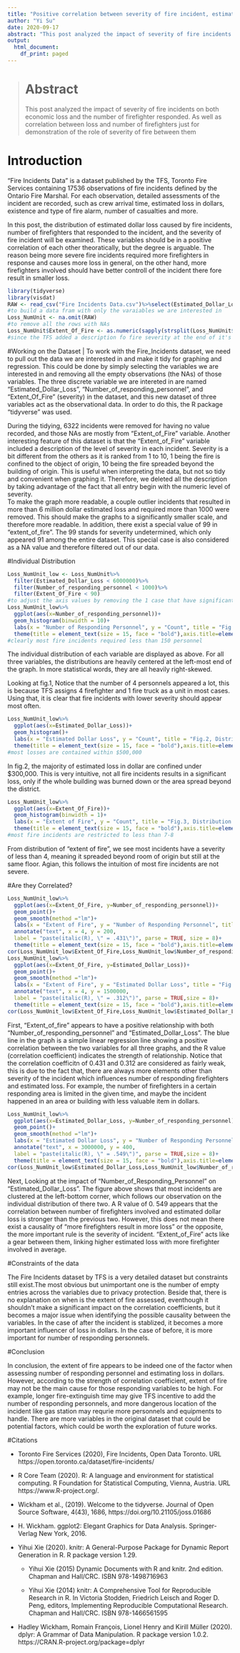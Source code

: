 ```yaml
---
title: "Positive correlation between severity of fire incident, estimated loss and number of responding firefighters"
author: "Yi Su"
date: 2020-09-17
abstract: "This post analyzed the impact of severity of fire incidents on both economic loss and the number of firefighter responded. As well as correlation between loss and number of firefighters just for demonstration of the role of severity of fire between them"
output:
  html_document:
    df_print: paged
---
```

> # Abstract
> This post analyzed the impact of severity of fire incidents on both economic loss and the number of firefighter responded. As well as correlation between loss and number of firefighters just for demonstration of the role of severity of fire between them

# Introduction
  "Fire Incidents Data" is a dataset published by the TFS, Toronto Fire Services containing 17536 observations of fire incidents defined by the Ontario Fire Marshal. For each observation, detailed assessments of the incident are recorded, such as crew arrival time, estimated loss in dollars, existence and type of fire alarm, number of casualties and more. 
  
  In this post, the distribution of estimated dollar loss caused by fire incidents, number of firefighters that responded to the incident, and the severity of fire incident will be examined. These variables should be in a positive correlation of each other theoratically, but the degree is arguable. The reason being more severe fire incidents required more firefighters in response and causes more loss in general, on the other hand, more firefighters involved should have better controll of the incident there fore result in smaller loss.

```r
library(tidyverse)
library(visdat)
RAW <- read_csv("Fire Incidents Data.csv")%>%select(Estimated_Dollar_Loss, Number_of_responding_personnel, Extent_Of_Fire )
#to build a data fram with only the varaiables we are interested in
Loss_NumUnit <- na.omit(RAW)
#to remove all the rows with NAs
Loss_NumUnit$Extent_Of_Fire <- as.numeric(sapply(strsplit(Loss_NumUnit$Extent_Of_Fire, " "), "[[", 1))
#since the TFS added a description fo fire severity at the end of it's numeric level, we only capture the numeric level by spliting the first character of the string which is the number
```

#Working on the Dataset
| To work with the Fire_Incidents dataset, we need to pull out the data we are interested in and make it tidy for graphing and regression. This could be done by simply selecting the variables we are interested in and removing all the empty observations (the NAs) of those variables. The three discrete variable we are intereted in are named "Estimated_Dollar_Loss", "Number_of_responding_personnel", and "Extent_Of_Fire" (severity) in the dataset, and this new dataset of three variables act as the observational data. In order to do this, the R package "tidyverse" was used.


| During the tidying, 6322 incidents were removed for having no value recorded, and those NAs are mostly from "Extent_of_Fire" variable. Another interesting feature of this dataset is that the "Extent_of_Fire" variable included a description of the level of severity in each incident. Severity is a bit different from the others as it is ranked from 1 to 10, 1 being the fire is confined to the object of origin, 10 being the fire spreaded beyond the building of origin. This is useful when interpreting the data, but not so tidy and convenient when graphing it. Therefore, we deleted all the description by taking advantage of the fact that all entry begin with the numeric level of severity. 


| To make the graph more readable, a couple outlier incidents that resulted in more than 6 million dollar estimated loss and required more than 1000 were removed. This should make the graphs to a significantly smaller scale, and therefore more readable. In addition, there exist a special value of 99 in "extent_of_fire". The 99 stands for severity undetermined, which only appeared 91 among the entire dataset. This special case is also considered as a NA value and therefore filtered out of our data.

#Individual Distribution

```r
Loss_NumUnit_low <- Loss_NumUnit%>%
  filter(Estimated_Dollar_Loss < 6000000)%>%
  filter(Number_of_responding_personnel < 1000)%>%
  filter(Extent_Of_Fire < 90)
#to adjust the axis values by removing the 1 case that have significantly large estimated dollar loss and number of responding personnel. Also, there exist a severity of 99 in the extent of fire column which stands for undetermined, for accuracy, we remove it like a NA row.
Loss_NumUnit_low%>%
  ggplot(aes(x=Number_of_responding_personnel))+
  geom_histogram(binwidth = 10)+
  labs(x = "Number of Responding Personnel", y = "Count", title = "Fig.1, Distribution of Number of Responding Personnel")+
  theme(title = element_text(size = 15, face = "bold"),axis.title=element_text(size=12))
#clearly most fire incidents required less than 150 personnel
```

The individual distribution of each variable are displayed as above. For all three variables, the distributions are heavily centered at the left-most end of the graph. In more statistical words, they are all heavily right-skewed.
  
Looking at fig.1, Notice that the number of 4 personnels appeared a lot, this is because TFS assigns 4 firefighter and 1 fire truck as a unit in most cases. Using that, it is clear that fire incidents with lower severity should appear most often.

```r
Loss_NumUnit_low%>%
  ggplot(aes(x=Estimated_Dollar_Loss))+
  geom_histogram()+
  labs(x = "Estimated Dollar Loss", y = "Count", title = "Fig.2, Distribution of Estimated Dollar Loss")+
  theme(title = element_text(size = 15, face = "bold"),axis.title=element_text(size=12))
#most losses are contained within $500,000
```
  
In fig.2, the majority of estimated loss in dollar are confined under $300,000. This is very intuitive, not all fire incidents results in a significant loss, only if the whole building was burned down or the area spread beyond the district.

```r
Loss_NumUnit_low%>%
  ggplot(aes(x=Extent_Of_Fire))+
  geom_histogram(binwidth = 1)+
  labs(x = "Extent of Fire", y = "Count", title = "Fig.3, Distribution of Extent of Fire")+
  theme(title = element_text(size = 15, face = "bold"),axis.title=element_text(size=12))
#most fire incidents are restricted to less than 7-8
```

From distribution of "extent of fire", we see most incidents have a severity of less than 4, meaning it spreaded beyond room of origin but still at the same floor. Agian, this follows the intuition of most fire incidents are not severe.
  
#Are they Correlated?

```r
Loss_NumUnit_low%>%
  ggplot(aes(x=Extent_Of_Fire, y=Number_of_responding_personnel))+
  geom_point()+
  geom_smooth(method ="lm")+
  labs(x = "Extent of Fire", y = "Number of Responding Personnel", title = "Fig.4, Extent of Fire Vs. Number of Firefighters")+
  annotate("text", x = 4, y = 200,
  label = "paste(italic(R), \" = .431\")", parse = TRUE, size = 8)+
  theme(title = element_text(size = 15, face = "bold"),axis.title=element_text(size=12))
cor(Loss_NumUnit_low$Extent_Of_Fire,Loss_NumUnit_low$Number_of_responding_personnel)
Loss_NumUnit_low%>%
  ggplot(aes(x=Extent_Of_Fire, y=Estimated_Dollar_Loss))+
  geom_point()+
  geom_smooth(method ="lm")+
  labs(x = "Extent of Fire", y = "Estimated Dollar Loss", title = "Fig.5, Extent of Fire Vs. Dollar Loss")+
  annotate("text", x = 4, y = 1500000,
  label = "paste(italic(R), \" = .312\")", parse = TRUE,size = 8)+
  theme(title = element_text(size = 15, face = "bold"),axis.title=element_text(size=12))
cor(Loss_NumUnit_low$Extent_Of_Fire,Loss_NumUnit_low$Estimated_Dollar_Loss)

```

First, "Extent_of_fire" appears to have a positive relationship with both "Number_of_responding_personnel" and "Estimated_Dollar_Loss". The blue line in the graph is a simple linear regression line showing a positive correlation between the two variables for all three graphs, and the R value (correlation coefficient) indicates the strength of relationship. Notice that the correlation coefficitn of 0.431 and 0.312 are considered as fairly weak, this is due to the fact that, there are always more elements other than severity of the incident which influences number of responding firefighters and estimated loss. For example, the number of firefighters in a certain responding area is limited in the given time, and maybe the incident happened in an area or building with less valuable item in dollars.

```r
Loss_NumUnit_low%>%
  ggplot(aes(x=Estimated_Dollar_Loss, y=Number_of_responding_personnel))+
  geom_point()+
  geom_smooth(method ="lm")+
  labs(x = "Estimated Dollar Loss", y = "Number of Responding Personnel", title = "Fig.6, Dollar Loss Vs. Number of Firefighters")+
  annotate("text", x = 3000000, y = 400,
  label = "paste(italic(R), \" = .549\")", parse = TRUE,size = 8)+
  theme(title = element_text(size = 15, face = "bold"),axis.title=element_text(size=12))
cor(Loss_NumUnit_low$Estimated_Dollar_Loss,Loss_NumUnit_low$Number_of_responding_personnel)
```


Next, Looking at the impact of "Number_of_Responding_Personnel" on "Estimated_Dollar_Loss". The figure above shows that most incidents are clustered at the left-bottom corner, which follows our observation on the individual distribution of there two. A R value of 0. 549 appears that the correlation between number of firefighters involved and estimated dollar loss is stronger than the previous two. However, this does not mean there exist a causality of "more firefighters result in more loss" or the opposite, the more important rule is the severity of incident. "Extent_of_Fire" acts like a gear between them, linking higher estimated loss with more firefighter involved in average.
  
#Constraints of the data

The Fire Incidents dataset by TFS is a very detailed dataset but constraints still exist.The most obvious but unimportant one is the number of empty entries across the variables due to privacy protection. Beside that, there is no explanation on when is the extent of fire assessed, eventhough it shouldn't make a significant impact on the correlation coefficients, but it becomes a major issue when identifying the possible causality between the variables. In the case of after the incident is stablized, it becomes a more important influencer of loss in dollars. In the case of before, it is more important for number of responding personnels.

#Conclusion 

In conclusion, the extent of fire appears to be indeed one of the factor when assessing number of responding personnel and estimating loss in dollars. However, according to the strength of correlation coefficient, extent of fire may not be the main cause for those responding variables to be high. For example, longer fire-extinguish time may give TFS incentive to add the number of responding personnels, and more dangerous location of the incident like gas station may requrie more personnels and equipments to handle. There are more variables in the original dataset that could be potential factors, which could be worth the exploration of future works.

#Citations

* Toronto Fire Services (2020), Fire Incidents, Open Data Toronto. URL https://open.toronto.ca/dataset/fire-incidents/

* R Core Team (2020). R: A language and environment for statistical
  computing. R Foundation for Statistical Computing, Vienna,
  Austria. URL https://www.R-project.org/.

* Wickham et al., (2019). Welcome to the tidyverse. Journal of Open
  Source Software, 4(43), 1686, https://doi.org/10.21105/joss.01686

* H. Wickham. ggplot2: Elegant Graphics for Data Analysis.
  Springer-Verlag New York, 2016.

* Yihui Xie (2020). knitr: A General-Purpose Package for Dynamic
  Report Generation in R. R package version 1.29.

  + Yihui Xie (2015) Dynamic Documents with R and knitr. 2nd edition.
  Chapman and Hall/CRC. ISBN 978-1498716963

  + Yihui Xie (2014) knitr: A Comprehensive Tool for Reproducible
  Research in R. In Victoria Stodden, Friedrich Leisch and Roger D.
  Peng, editors, Implementing Reproducible Computational Research.
  Chapman and Hall/CRC. ISBN 978-1466561595

* Hadley Wickham, Romain François, Lionel Henry and Kirill Müller
  (2020). dplyr: A Grammar of Data Manipulation. R package version
  1.0.2. https://CRAN.R-project.org/package=dplyr

